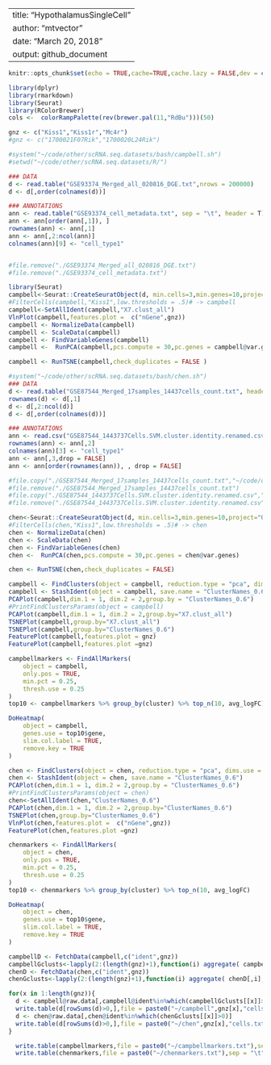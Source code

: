 %\VignetteEngine{knitr::knitr}
---
title: "HypothalamusSingleCell"
author: "mtvector"
date: "March 20, 2018"
output: github_document
---
```r
knitr::opts_chunk$set(echo = TRUE,cache=TRUE,cache.lazy = FALSE,dev = c('png','pdf'))
```


```r
library(dplyr)
library(rmarkdown)
library(Seurat)
library(RColorBrewer)
cols <-  colorRampPalette(rev(brewer.pal(11,"RdBu")))(50)
```



```r

gnz <- c("Kiss1","Kiss1r","Mc4r")
#gnz <- c("1700021F07Rik","1700020L24Rik")

#system("~/code/other/scRNA.seq.datasets/bash/campbell.sh")
#setwd("~/code/other/scRNA.seq.datasets/R/")

### DATA
d <- read.table("GSE93374_Merged_all_020816_DGE.txt",nrows = 200000)
d <- d[,order(colnames(d))]

### ANNOTATIONS
ann <- read.table("GSE93374_cell_metadata.txt", sep = "\t", header = T)
ann <- ann[order(ann[,1]), ]
rownames(ann) <- ann[,1]
ann <- ann[,2:ncol(ann)]
colnames(ann)[9] <- "cell_type1"


#file.remove("./GSE93374_Merged_all_020816_DGE.txt")
#file.remove("./GSE93374_cell_metadata.txt")

library(Seurat)
campbell<-Seurat::CreateSeuratObject(d, min.cells=3,min.genes=10,project="ORG",meta.data = ann)
#FilterCells(campbell,"Kiss1",low.thresholds = .5)# -> campbell 
campbell<-SetAllIdent(campbell,"X7.clust_all")
VlnPlot(campbell,features.plot =  c("nGene",gnz))
campbell <- NormalizeData(campbell)
campbell <- ScaleData(campbell)
campbell <- FindVariableGenes(campbell)
campbell <-  RunPCA(campbell,pcs.compute = 30,pc.genes = campbell@var.genes)

campbell <- RunTSNE(campbell,check_duplicates = FALSE )

```

```r
#system("~/code/other/scRNA.seq.datasets/bash/chen.sh")
### DATA
d <- read.table("GSE87544_Merged_17samples_14437cells_count.txt", header = TRUE,nrows = 200000)
rownames(d) <- d[,1]
d <- d[,2:ncol(d)]
d <- d[,order(colnames(d))]

### ANNOTATIONS
ann <- read.csv("GSE87544_1443737Cells.SVM.cluster.identity.renamed.csv")
rownames(ann) <- ann[,2]
colnames(ann)[3] <- "cell_type1"
ann <- ann[,3,drop = FALSE]
ann <- ann[order(rownames(ann)), , drop = FALSE]

#file.copy("./GSE87544_Merged_17samples_14437cells_count.txt","~/code/data/GEOData/seq/SCsets/")
#file.remove("./GSE87544_Merged_17samples_14437cells_count.txt")
#file.copy("./GSE87544_1443737Cells.SVM.cluster.identity.renamed.csv","~/code/data/GEOData/seq/SCsets/")
#file.remove("./GSE87544_1443737Cells.SVM.cluster.identity.renamed.csv")

chen<-Seurat::CreateSeuratObject(d, min.cells=3,min.genes=10,project="ORG",meta.data = ann)
#FilterCells(chen,"Kiss1",low.thresholds = .5)# -> chen 
chen <- NormalizeData(chen)
chen <- ScaleData(chen)
chen <- FindVariableGenes(chen)
chen <-  RunPCA(chen,pcs.compute = 30,pc.genes = chen@var.genes)

chen <- RunTSNE(chen,check_duplicates = FALSE)

```


```r
campbell <- FindClusters(object = campbell, reduction.type = "pca", dims.use = 1:20,resolution = .6)
campbell <- StashIdent(object = campbell, save.name = "ClusterNames_0.6")
PCAPlot(campbell,dim.1 = 1, dim.2 = 2,group.by = "ClusterNames_0.6")
#PrintFindClustersParams(object = campbell)
PCAPlot(campbell,dim.1 = 1, dim.2 = 2,group.by="X7.clust_all")
TSNEPlot(campbell,group.by="X7.clust_all")
TSNEPlot(campbell,group.by="ClusterNames_0.6")
FeaturePlot(campbell,features.plot = gnz)
FeaturePlot(campbell,features.plot =gnz)

campbellmarkers <- FindAllMarkers(
    object = campbell, 
    only.pos = TRUE, 
    min.pct = 0.25, 
    thresh.use = 0.25
)
top10 <- campbellmarkers %>% group_by(cluster) %>% top_n(10, avg_logFC)

DoHeatmap(
    object = campbell, 
    genes.use = top10$gene, 
    slim.col.label = TRUE, 
    remove.key = TRUE
)
```


```r
chen <- FindClusters(object = chen, reduction.type = "pca", dims.use = 1:20,resolution = .6)
chen <- StashIdent(object = chen, save.name = "ClusterNames_0.6")
PCAPlot(chen,dim.1 = 1, dim.2 = 2,group.by = "ClusterNames_0.6")
#PrintFindClustersParams(object = chen)
chen<-SetAllIdent(chen,"ClusterNames_0.6")
PCAPlot(chen,dim.1 = 1, dim.2 = 2,group.by="ClusterNames_0.6")
TSNEPlot(chen,group.by="ClusterNames_0.6")
VlnPlot(chen,features.plot =  c("nGene",gnz))
FeaturePlot(chen,features.plot =gnz)

chenmarkers <- FindAllMarkers(
    object = chen, 
    only.pos = TRUE, 
    min.pct = 0.25, 
    thresh.use = 0.25
)
top10 <- chenmarkers %>% group_by(cluster) %>% top_n(10, avg_logFC)

DoHeatmap(
    object = chen, 
    genes.use = top10$gene, 
    slim.col.label = TRUE, 
    remove.key = TRUE
)

```

```r
campbellD <- FetchData(campbell,c("ident",gnz))
campbellGclusts<-lapply(2:(length(gnz)+1),function(i) aggregate( campbellD[,i],FUN=mean,list(campbellD[,"ident"]))$x)
chenD <- FetchData(chen,c("ident",gnz))
chenGclusts<-lapply(2:(length(gnz)+1),function(i) aggregate( chenD[,i],FUN=mean,list(chenD[,"ident"]))$x)

for(x in 1:length(gnz)){
  d <- campbell@raw.data[,campbell@ident%in%which(campbellGclusts[[x]]>0)]
  write.table(d[rowSums(d)>0,],file = paste0("~/campbell",gnz[x],"cells.txt"),sep = "\t")
  d <- chen@raw.data[,chen@ident%in%which(chenGclusts[[x]]>0)]
  write.table(d[rowSums(d)>0,],file = paste0("~/chen",gnz[x],"cells.txt"),sep = "\t")
}


```

```r
  write.table(campbellmarkers,file = paste0("~/campbellmarkers.txt"),sep = "\t")
  write.table(chenmarkers,file = paste0("~/chenmarkers.txt"),sep = "\t")
```

